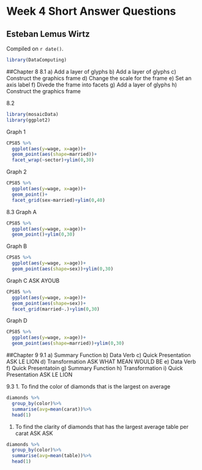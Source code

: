 # Week 4 Short Answer Questions

## Esteban Lemus Wirtz

<!-- leave this material as is -->
Compiled on `r date()`.

```r
library(DataComputing)
```
<!-- put your content after this line -->

##Chapter 8
8.1
a) Add a layer of glyphs
b) Add a layer of glyphs
c) Construct the graphics frame
d) Change the scale for the frame
e) Set an axis label
f) Divede the frame into facets
g) Add a layer of glyphs
h) Construct the graphics frame

8.2
```r
library(mosaicData)
library(ggplot2)
```
Graph 1
```r
CPS85 %>%
  ggplot(aes(y=wage, x=age))+
  geom_point(aes(shape=married))+
  facet_wrap(~sector)+ylim(0,30)
```
Graph 2
```r
CPS85 %>%
  ggplot(aes(y=wage, x=age))+
  geom_point()+
  facet_grid(sex~married)+ylim(0,40)

```
8.3 
Graph A
```r
CPS85 %>%
  ggplot(aes(y=wage, x=age))+
  geom_point()+ylim(0,30)
```
Graph B
```r
CPS85 %>%
  ggplot(aes(y=wage, x=age))+
  geom_point(aes(shape=sex))+ylim(0,30)
```
Graph C  ASK AYOUB
```r
CPS85 %>%
  ggplot(aes(y=wage, x=age))+
  geom_point(aes(shape=sex))+
  facet_grid(married~.)+ylim(0,30)
```
Graph D
```r
CPS85 %>%
  ggplot(aes(y=wage, x=age))+
  geom_point(aes(shape=married))+ylim(0,30)
```


##Chapter 9
9.1 
a) Summary Function
b) Data Verb
c) Quick Presentation ASK LE LION
d) Transformation ASK WHAT MEAN WOULD BE 
e) Data Verb
f) Quick Presentatoin
g) Summary Function
h) Transformation
i) Quick Presentation ASK LE LION 

9.3
1. To find the color of diamonds that is the largest on average
```r
diamonds %>%
  group_by(color)%>%
  summarise(avg=mean(carat))%>%
  head(1)
```
1. To find the clarity of diamonds that has the largest average table per carat  ASK ASK 
```r
diamonds %>%
  group_by(color)%>%
  summarise(avg=mean(table))%>%
  head(1)
```

